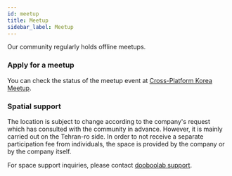```yaml
---
id: meetup
title: Meetup
sidebar_label: Meetup
---
```



Our community regularly holds offline meetups.

<AdFitMobileBanner
  unit="DAN-YpcHf9p49U5ykXi8"
  className="adfit-top-mobile"
/>

### Apply for a meetup

You can check the status of the meetup event at [Cross-Platform Korea Meetup](https://www.meetup.com/crossplatformkorea).

### Spatial support

The location is subject to change according to the company's request which has consulted with the community in advance. However, it is mainly carried out on the Tehran-ro side.
In order to not receive a separate participation fee from individuals, the space is provided by the company or by the company itself.

For space support inquiries, please contact [dooboolab support](mailto:support@dooboolab.com).

<AdFitMobileBanner
  unit="DAN-weLLBNA8C31gpo1t"
  className="adfit-bottom-mobile"
/>
